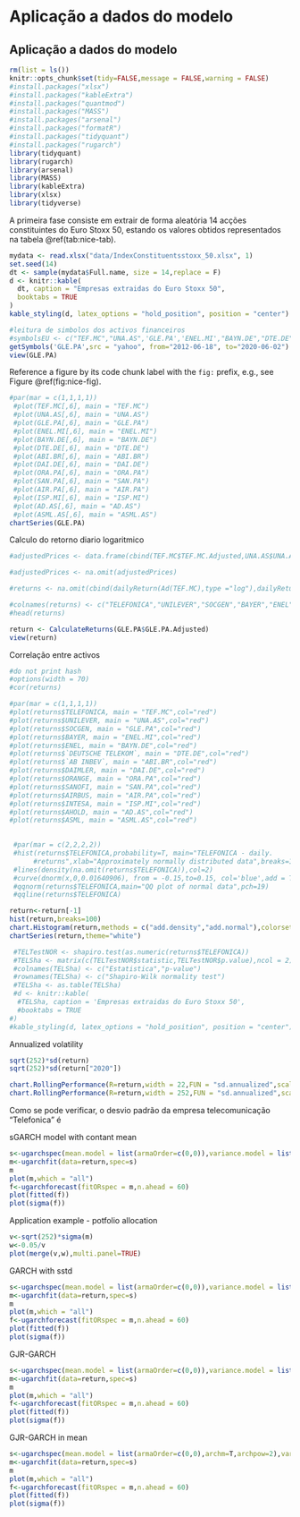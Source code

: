 # Aplicação a dados do modelo
\endgroup
\newpage

## Aplicação a dados do modelo
```r
rm(list = ls())
knitr::opts_chunk$set(tidy=FALSE,message = FALSE,warning = FALSE)
#install.packages("xlsx")
#install.packages("kableExtra")
#install.packages("quantmod")
#install.packages("MASS")
#install.packages("arsenal")
#install.packages("formatR")
#install.packages("tidyquant")
#install.packages("rugarch")
library(tidyquant)
library(rugarch)
library(arsenal)
library(MASS)
library(kableExtra)
library(xlsx)
library(tidyverse)
```

A primeira fase consiste em extrair de forma aleatória 14 acções constituintes do Euro Stoxx 50, estando os valores obtidos representados na tabela \@ref(tab:nice-tab).
\scriptsize
```r
mydata <- read.xlsx("data/IndexConstituentsstoxx_50.xlsx", 1)
set.seed(14)
dt <- sample(mydata$Full.name, size = 14,replace = F)
d <- knitr::kable(
  dt, caption = "Empresas extraidas do Euro Stoxx 50",
  booktabs = TRUE
)
kable_styling(d, latex_options = "hold_position", position = "center")
```


```r
#leitura de simbolos dos activos financeiros
#symbolsEU <- c("TEF.MC","UNA.AS",'GLE.PA','ENEL.MI',"BAYN.DE","DTE.DE","ABI.BR","DAI.DE","ORA.PA","SAN.PA","AIR.PA","ISP.MI","AD.AS","ASML.AS")
getSymbols('GLE.PA',src = "yahoo", from="2012-06-18", to="2020-06-02")
view(GLE.PA)
```
\normalsize
Reference a figure by its code chunk label with the `fig:` prefix, e.g., see Figure \@ref(fig:nice-fig). 
\scriptsize
```r

#par(mar = c(1,1,1,1))
 #plot(TEF.MC[,6], main = "TEF.MC")
 #plot(UNA.AS[,6], main = "UNA.AS")
 #plot(GLE.PA[,6], main = "GLE.PA")
 #plot(ENEL.MI[,6], main = "ENEL.MI")
 #plot(BAYN.DE[,6], main = "BAYN.DE")
 #plot(DTE.DE[,6], main = "DTE.DE")
 #plot(ABI.BR[,6], main = "ABI.BR")
 #plot(DAI.DE[,6], main = "DAI.DE")
 #plot(ORA.PA[,6], main = "ORA.PA")
 #plot(SAN.PA[,6], main = "SAN.PA")
 #plot(AIR.PA[,6], main = "AIR.PA")
 #plot(ISP.MI[,6], main = "ISP.MI")
 #plot(AD.AS[,6], main = "AD.AS")
 #plot(ASML.AS[,6], main = "ASML.AS")
chartSeries(GLE.PA)
```


Calculo do retorno diario logaritmico
\scriptsize
```r
#adjustedPrices <- data.frame(cbind(TEF.MC$TEF.MC.Adjusted,UNA.AS$UNA.AS.Adjusted,GLE.PA$GLE.PA.Adjusted,ENEL.MI$ENEL.MI.Adjusted,BAYN.DE$BAYN.DE.Adjusted,DTE.DE$DTE.DE.Adjusted,ABI.BR$ABI.BR.Adjusted,DAI.DE$DAI.DE.Adjusted,ORA.PA$ORA.PA.Adjusted,SAN.PA$SAN.PA.Adjusted,AIR.PA$AIR.PA.Adjusted,ISP.MI$ISP.MI.Adjusted,AD.AS$AD.AS.Adjusted,ASML.AS$ASML.AS.Adjusted))

#adjustedPrices <- na.omit(adjustedPrices)

#returns <- na.omit(cbind(dailyReturn(Ad(TEF.MC),type ="log"),dailyReturn(Ad(UNA.AS),type ="log"),dailyReturn(Ad(GLE.PA),type ="log"),dailyReturn(Ad(ENEL.MI),type = "log"),dailyReturn(Ad(BAYN.DE),type = "log"),dailyReturn(Ad(DTE.DE),type = "log"),dailyReturn(Ad(ABI.BR),type = "log"),dailyReturn(Ad(DAI.DE),type = "log"),dailyReturn(Ad(ORA.PA),type = "log"),dailyReturn(Ad(SAN.PA),type = "log"),dailyReturn(Ad(AIR.PA),type = "log"),dailyReturn(Ad(ISP.MI),type = "log"),dailyReturn(Ad(AD.AS),type = "log"),dailyReturn(Ad(ASML.AS),type = "log")))

#colnames(returns) <- c("TELEFONICA","UNILEVER","SOCGEN","BAYER","ENEL","DEUTSCHE TELEKOM","AB INBEV","DAIMLER","ORANGE","SANOFI","AIRBUS","INTESA","AHOLD","ASML")
#head(returns)

return <- CalculateReturns(GLE.PA$GLE.PA.Adjusted)
view(return)
```
\normalsize
Correlação entre activos
\scriptsize
```r
#do not print hash
#options(width = 70)
#cor(returns)
```
\normalsize

\scriptsize
```r
#par(mar = c(1,1,1,1))
#plot(returns$TELEFONICA, main = "TEF.MC",col="red")
#plot(returns$UNILEVER, main = "UNA.AS",col="red")
#plot(returns$SOCGEN, main = "GLE.PA",col="red")
#plot(returns$BAYER, main = "ENEL.MI",col="red")
#plot(returns$ENEL, main = "BAYN.DE",col="red")
#plot(returns$`DEUTSCHE TELEKOM`, main = "DTE.DE",col="red")
#plot(returns$`AB INBEV`, main = "ABI.BR",col="red")
#plot(returns$DAIMLER, main = "DAI.DE",col="red")
#plot(returns$ORANGE, main = "ORA.PA",col="red")
#plot(returns$SANOFI, main = "SAN.PA",col="red")
#plot(returns$AIRBUS, main = "AIR.PA",col="red")
#plot(returns$INTESA, main = "ISP.MI",col="red")
#plot(returns$AHOLD, main = "AD.AS",col="red")
#plot(returns$ASML, main = "ASML.AS",col="red")
 
```
\normalsize

\scriptsize
```r

 #par(mar = c(2,2,2,2))
 #hist(returns$TELEFONICA,probability=T, main="TELEFONICA - daily.
      #returns",xlab="Approximately normally distributed data",breaks=100)
 #lines(density(na.omit(returns$TELEFONICA)),col=2)
 #curve(dnorm(x,0,0.01640906), from = -0.15,to=0.15, col='blue',add = TRUE)
 #qqnorm(returns$TELEFONICA,main="QQ plot of normal data",pch=19)
 #qqline(returns$TELEFONICA)

return<-return[-1]
hist(return,breaks=100)
chart.Histogram(return,methods = c("add.density","add.normal"),colorset = c("blue","green","red"))
chartSeries(return,theme="white")
```
\normalsize

\scriptsize
```r
 #TELTestNOR <- shapiro.test(as.numeric(returns$TELEFONICA))
 #TELSha <- matrix(c(TELTestNOR$statistic,TELTestNOR$p.value),ncol = 2)
 #colnames(TELSha) <- c("Estatistica","p-value")
 #rownames(TELSha) <- c("Shapiro-Wilk normality test")
 #TELSha <- as.table(TELSha)
 #d <- knitr::kable(
  #TELSha, caption = 'Empresas extraidas do Euro Stoxx 50',
  #booktabs = TRUE
#)
#kable_styling(d, latex_options = "hold_position", position = "center")
```
\normalsize

Annualized volatility
\scriptsize
```r
sqrt(252)*sd(return)
sqrt(252)*sd(return["2020"])

chart.RollingPerformance(R=return,width = 22,FUN = "sd.annualized",scale=252,main = "GLE monthly rolling volatility")
chart.RollingPerformance(R=return,width = 252,FUN = "sd.annualized",scale=252,main = "GLE monthly rolling volatility")
```
\normalsize
Como se pode verificar, o desvio padrão da empresa telecomunicação "Telefonica" é 

sGARCH model with contant mean
```r

s<-ugarchspec(mean.model = list(armaOrder=c(0,0)),variance.model = list(model="sGARCH"),distribution.model = "norm")
m<-ugarchfit(data=return,spec=s)
m
plot(m,which = "all")
f<-ugarchforecast(fitORspec = m,n.ahead = 60)
plot(fitted(f))
plot(sigma(f))
```


Application example - potfolio allocation
```r
v<-sqrt(252)*sigma(m)
w<-0.05/v
plot(merge(v,w),multi.panel=TRUE)


```

GARCH with sstd

```r
s<-ugarchspec(mean.model = list(armaOrder=c(0,0)),variance.model = list(model="sGARCH"),distribution.model = "sstd")
m<-ugarchfit(data=return,spec=s)
m
plot(m,which = "all")
f<-ugarchforecast(fitORspec = m,n.ahead = 60)
plot(fitted(f))
plot(sigma(f))
```
GJR-GARCH
```r
s<-ugarchspec(mean.model = list(armaOrder=c(0,0)),variance.model = list(model="gjrGARCH"),distribution.model = "sstd")
m<-ugarchfit(data=return,spec=s)
m
plot(m,which = "all")
f<-ugarchforecast(fitORspec = m,n.ahead = 60)
plot(fitted(f))
plot(sigma(f))
```
GJR-GARCH in mean
```r
s<-ugarchspec(mean.model = list(armaOrder=c(0,0),archm=T,archpow=2),variance.model = list(model="sGARCH"),distribution.model = "sstd")
m<-ugarchfit(data=return,spec=s)
m
plot(m,which = "all")
f<-ugarchforecast(fitORspec = m,n.ahead = 60)
plot(fitted(f))
plot(sigma(f))
```

